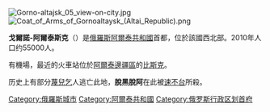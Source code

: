 [[File:Gorno-altajsk_05_view-on-city.jpg|thumb]]
[[File:Coat_of_Arms_of_Gornoaltaysk_(Altai_Republic).png|thumb]] 

'''戈爾諾-阿爾泰斯克'''（{{lang-ru|Го́рно-Алта́йск}}）是[[俄羅斯|俄羅斯]][[阿爾泰共和國|阿爾泰共和國]]首都，位於該國西北部。2010年人口约55000人。

有機場，最近的火車站位於[[阿爾泰邊疆區|阿爾泰邊疆區]]的[[比斯克|比斯克]]。

历史上有部分[[蔑兒乞|蔑兒乞]]人逃亡此地，'''脫黑脫阿'''在此被[[速不台|速不台]]所殺。

{{Commons category|Gorno-Altaysk}}
{{俄罗斯各共和国首府}}
{{阿爾泰共和國行政區劃}}
{{Authority control}}

[[Category:俄羅斯城市|Category:俄羅斯城市]]
[[Category:阿爾泰共和國|Category:阿爾泰共和國]]
[[Category:俄罗斯行政区划首府|Category:俄罗斯行政区划首府]]